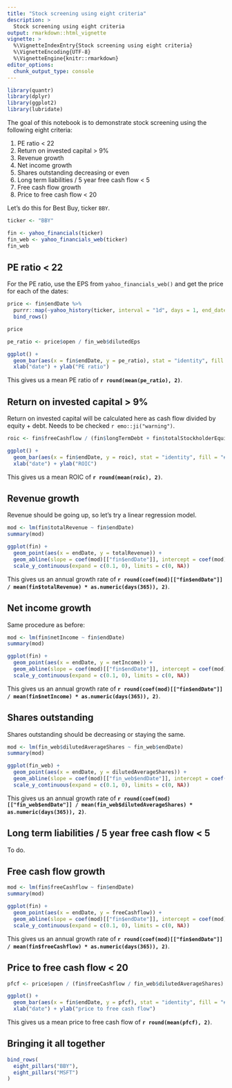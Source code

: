 ```yaml
---
title: "Stock screening using eight criteria"
description: >
  Stock screening using eight criteria
output: rmarkdown::html_vignette
vignette: >
  %\VignetteIndexEntry{Stock screening using eight criteria}
  %\VignetteEncoding{UTF-8}
  %\VignetteEngine{knitr::rmarkdown}
editor_options: 
  chunk_output_type: console
---
```


```r
library(quantr)
library(dplyr)
library(ggplot2)
library(lubridate)
```

The goal of this notebook is to demonstrate stock screening using the following eight criteria:

1. PE ratio < 22
2. Return on invested capital > 9%
3. Revenue growth
4. Net income growth
5. Shares outstanding decreasing or even
6. Long term liabilities / 5 year free cash flow < 5
7. Free cash flow growth
8. Price to free cash flow < 20

Let's do this for Best Buy, ticker `BBY`.

```r
ticker <- "BBY"

fin <- yahoo_financials(ticker)
fin_web <- yahoo_financials_web(ticker)
fin_web
```

## PE ratio < 22

For the PE ratio, use the EPS from `yahoo_financials_web()` and get the price for each of the dates:

```r
price <- fin$endDate %>%
  purrr::map(~yahoo_history(ticker, interval = "1d", days = 1, end_date = .)) %>%
  bind_rows()

price
```

```r
pe_ratio <- price$open / fin_web$dilutedEps

ggplot() +
  geom_bar(aes(x = fin$endDate, y = pe_ratio), stat = "identity", fill = "#33658A", width = as.numeric(days(100))) +
  xlab("date") + ylab("PE ratio")
```

This gives us a mean PE ratio of __`r round(mean(pe_ratio), 2)`__.

## Return on invested capital > 9%

Return on invested capital will be calculated here as cash flow divided by equity + debt. Needs to be checked `r emo::ji("warning")`.

```r
roic <- fin$freeCashflow / (fin$longTermDebt + fin$totalStockholderEquity)

ggplot() +
  geom_bar(aes(x = fin$endDate, y = roic), stat = "identity", fill = "#33658A", width = as.numeric(days(100))) +
  xlab("date") + ylab("ROIC")
```

This gives us a mean ROIC of __`r round(mean(roic), 2)`__.

## Revenue growth

Revenue should be going up, so let's try a linear regression model.

```r
mod <- lm(fin$totalRevenue ~ fin$endDate)
summary(mod)
```

```r
ggplot(fin) + 
  geom_point(aes(x = endDate, y = totalRevenue)) + 
  geom_abline(slope = coef(mod)[["fin$endDate"]], intercept = coef(mod)[["(Intercept)"]]) +
  scale_y_continuous(expand = c(0.1, 0), limits = c(0, NA))
```

This gives us an annual growth rate of __`r round(coef(mod)[["fin$endDate"]] / mean(fin$totalRevenue) * as.numeric(days(365)), 2)`__.

## Net income growth

Same procedure as before:

```r
mod <- lm(fin$netIncome ~ fin$endDate)
summary(mod)
```

```r
ggplot(fin) + 
  geom_point(aes(x = endDate, y = netIncome)) + 
  geom_abline(slope = coef(mod)[["fin$endDate"]], intercept = coef(mod)[["(Intercept)"]]) +
  scale_y_continuous(expand = c(0.1, 0), limits = c(0, NA))
```

This gives us an annual growth rate of __`r round(coef(mod)[["fin$endDate"]] / mean(fin$netIncome) * as.numeric(days(365)), 2)`__.

## Shares outstanding

Shares outstanding should be decreasing or staying the same.

```r
mod <- lm(fin_web$dilutedAverageShares ~ fin_web$endDate)
summary(mod)
```

```r
ggplot(fin_web) + 
  geom_point(aes(x = endDate, y = dilutedAverageShares)) + 
  geom_abline(slope = coef(mod)[["fin_web$endDate"]], intercept = coef(mod)[["(Intercept)"]]) +
  scale_y_continuous(expand = c(0.1, 0), limits = c(0, NA))
```

This gives us an annual growth rate of __`r round(coef(mod)[["fin_web$endDate"]] / mean(fin_web$dilutedAverageShares) * as.numeric(days(365)), 2)`__.

## Long term liabilities / 5 year free cash flow < 5

To do.

## Free cash flow growth

```r
mod <- lm(fin$freeCashflow ~ fin$endDate)
summary(mod)
```

```r
ggplot(fin) + 
  geom_point(aes(x = endDate, y = freeCashflow)) + 
  geom_abline(slope = coef(mod)[["fin$endDate"]], intercept = coef(mod)[["(Intercept)"]]) +
  scale_y_continuous(expand = c(0.1, 0), limits = c(0, NA))
```

This gives us an annual growth rate of __`r round(coef(mod)[["fin$endDate"]] / mean(fin$freeCashflow) * as.numeric(days(365)), 2)`__.

## Price to free cash flow < 20

```r
pfcf <- price$open / (fin$freeCashflow / fin_web$dilutedAverageShares)

ggplot() +
  geom_bar(aes(x = fin$endDate, y = pfcf), stat = "identity", fill = "#33658A", width = as.numeric(days(100))) +
  xlab("date") + ylab("price to free cash flow")
```

This gives us a mean price to free cash flow of __`r round(mean(pfcf), 2)`__.

## Bringing it all together

```r
bind_rows(
  eight_pillars("BBY"),
  eight_pillars("MSFT")
)
```
